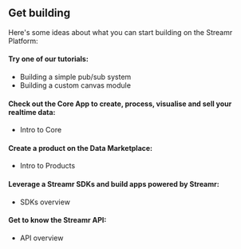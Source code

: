 

## Get building

Here's some ideas about what you can start building on the Streamr Platform:

#### Try one of our tutorials:
- <Link to={`${links.newdocs.tutorials}#building-a-simple-pub-sub-system`}>Building a simple pub/sub system</Link>
- <Link to={`${links.newdocs.tutorials}#building-custom-canvas-module`}>Building a custom canvas module</Link>

#### Check out the Core App to create, process, visualise and sell your realtime data:
- <Link to={links.newdocs.core}>Intro to Core</Link>

#### Create a product on the Data Marketplace:
- <Link to={links.newdocs.products}>Intro to Products</Link>

#### Leverage a Streamr SDKs and build apps powered by Streamr:
- <Link to={links.newdocs.SDKs}>SDKs overview</Link>

#### Get to know the Streamr API:
- <Link to={links.newdocs.api}>API overview</Link>
